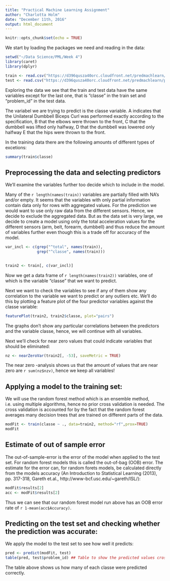 ```yaml
---
title: "Practical Machine Learning Assignment"
author: "Charlotta Holm"
date: "December 11th, 2016"
output: html_document
---
```


```r
knitr::opts_chunk$set(echo = TRUE)
```

We start by loading the packages we need and reading in the data:

```r
setwd("~/Data Science/PML/Week 4")
library(caret)
library(dplyr)
```
```r
train <- read.csv("https://d396qusza40orc.cloudfront.net/predmachlearn/pml-training.csv")
test <- read.csv("https://d396qusza40orc.cloudfront.net/predmachlearn/pml-testing.csv")
```


Exploring the data we see that the train and test data have the same variables except for the last one, that is "classe" in the train set and "problem_id" in the test data.
 
The variabel we are trying to predict is the classe variable. A indicates that the Unilateral Dumbbell Biceps Curl was 
performed exactly according to the specification, B that the elbows were  thrown to the front, C that the dumbbell was 
lifted only halfway, D that the dumbbell was lowered only halfway E that the hips were thrown to the front. 
 
In the training data there are the following amounts of different types of excetions: 

```r
summary(train$classe)
```

## Preprocessing the data and selecting predictors

We'll examine the variables further too decide which to include in the model. 

Many of the `r length(names(train))` variables are partially filled with NA's and/or empty. It seems that the variables with only partial 
information contain data only for rows with aggregated values. For the prediction we would want to use only raw data from the different sensors. 
Hence, we decide to exclude the aggregated data. But as the data set is very large, we decide to create a model using only the total 
acceleration values for the different sensors (arm, belt, forearm, dumbbell) and thus reduce the amount of variables further even though this is a 
trade off for accuracy of the model.

```r
var_incl <- c(grep("^total", names(train)),
              grep("^classe", names(train)))

			  
train2 <- train[, c(var_incl)]
```
Now we get a data frame of `r length(names(train2))` variables, one of which is the variable "classe" that we want to predict.
 
Next we want to check the variables to see if any of them show any correlation to the variable we want to predict or any outliers etc. 
We'll do this by plotting a feature plot of the four predictor variables against the classe variable:

```r
featurePlot(train2, train2$classe, plot="pairs")
```

The graphs don't show any particular correlations between the predictors and the variable classe, hence, we will continue with all variables.

Next we'll check for near zero values that could indicate variables that should be eliminated:
```r
nz <- nearZeroVar(train2[, -53], saveMetric = TRUE)
```
The near zero -analysis shows us that the amount of values that are near zero are `r sum(nz$nzv)`, hence we keep all variables!
 
## Applying a model to the training set:

We will use the random forest method which is an ensemble method, i.e. using multiple algorithms, hence no prior cross validation is needed. 
The cross validation is accounted for by the fact that the random forest averages many decision trees that are trained on different parts 
of the data.

```r
modFit <- train(classe ~ ., data=train2, method="rf",prox=TRUE)
modFit
```

## Estimate of out of sample error

The out-of-sample-error is the error of the model when applied to the test set. For random forest models this is called the out-of-bag  (OOB) error. The estimate for the error can, for random forets models, be calculated directly from the models accuracy (An Introduction to Statistical Learning (2013), pp. 317-318, Gareth et.al., http://www-bcf.usc.edu/~gareth/ISL/):
```r
modFit$results[2] 
acc <- modFit$results[2]
```
Thus we can see that our random forest model run above has an OOB error rate of `r 1-mean(acc$Accuracy)`. 


## Predicting on the test set and checking whether the prediction was accurate:

We apply the model to the test set to see how well it predicts:
```r
pred <- predict(modFit, test)
table(pred, test$problem_id) ## Table to show the predicted values cross tabulated with the real values.
```
The table above shows us how many of each classe were predicted correctly.

